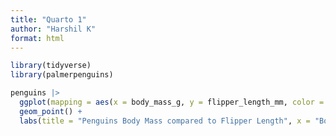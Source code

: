 ```yaml
---
title: "Quarto 1"
author: "Harshil K"
format: html
---
```


```r
library(tidyverse)
library(palmerpenguins)
```

```r
penguins |>
  ggplot(mapping = aes(x = body_mass_g, y = flipper_length_mm, color = species)) +
  geom_point() +
  labs(title = "Penguins Body Mass compared to Flipper Length", x = "Body Mass", y = "Flipper Length")
```

